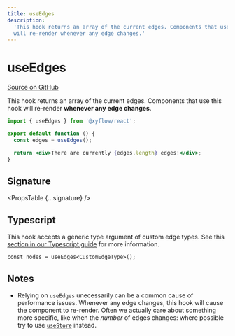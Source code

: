 ```yaml
---
title: useEdges
description:
  'This hook returns an array of the current edges. Components that use this hook
  will re-render whenever any edge changes.'
---
```



# useEdges

[Source on GitHub](https://github.com/xyflow/xyflow/blob/main/packages/react/src/hooks/useEdges.ts)

This hook returns an array of the current edges. Components that use this hook
will re-render **whenever any edge changes**.

```jsx
import { useEdges } from '@xyflow/react';

export default function () {
  const edges = useEdges();

  return <div>There are currently {edges.length} edges!</div>;
}
```

## Signature

<PropsTable {...signature} />

## Typescript

This hook accepts a generic type argument of custom edge types. See this
[section in our Typescript guide](/learn/advanced-use/typescript#nodetype-edgetype-unions) for more information.

```tsx
const nodes = useEdges<CustomEdgeType>();
```

## Notes

- Relying on `useEdges` unecessarily can be a common cause of performance
  issues. Whenever any edge changes, this hook will cause the component to
  re-render. Often we actually care about something more specific, like when
  the _number_ of edges changes: where possible try to use
  [`useStore`](/api-reference/hooks/use-store) instead.
